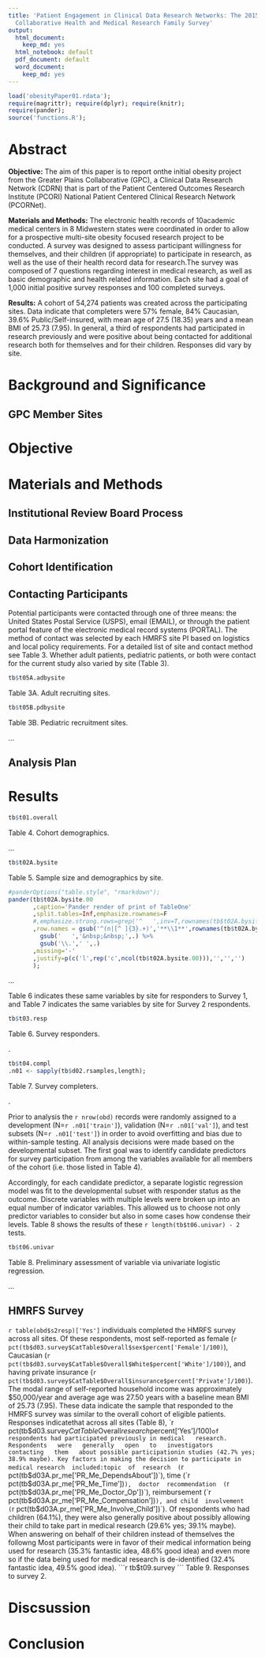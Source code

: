 ```yaml
---
title: 'Patient Engagement in Clinical Data Research Networks: The 2015 Greater Plains
  Collaborative Health and Medical Research Family Survey'
output:
  html_document:
    keep_md: yes
  html_notebook: default
  pdf_document: default
  word_document:
    keep_md: yes
---
```

```r
load('obesityPaper01.rdata');
require(magrittr); require(dplyr); require(knitr);
require(pander);
source('functions.R');
```
# Abstract

**Objective:** The aim of this paper is to report onthe initial obesity project from the Greater Plains Collaborative (GPC), a Clinical Data Research Network (CDRN) that is part of the Patient Centered Outcomes Research Institute (PCORI) National Patient Centered Clinical Research Network (PCORNet). 

**Materials and Methods:** The electronic health records of 10academic medical centers in 8 Midwestern states were coordinated in order to allow for a prospective multi-site obesity focused research project to be conducted. A survey was designed to assess participant willingness for themselves, and their children (if appropriate) to participate in research, as well as the use of their health record data for research.The survey was composed of 7 questions regarding interest in medical research, as well as basic demographic and health related information. Each site had a goal of 1,000 initial positive survey responses and 100 completed surveys.

**Results:** A cohort of 54,274 patients was created across the participating sites.  Data indicate that completers were 57% female, 84% Caucasian, 39.6% Public/Self-insured, with mean age of 27.5 (18.35) years and a mean BMI of 25.73 (7.95). In general, a third of respondents had participated in research previously and were positive about being contacted for additional research both for themselves and for their children. Responses did vary by site.  

# Background and Significance

## GPC Member Sites

# Objective

# Materials and Methods

## Institutional Review Board Process

## Data Harmonization

## Cohort Identification

## Contacting Participants

Potential participants were contacted through one of three means: the United States Postal Service (USPS), email (EMAIL), or through the patient portal feature of the electronic medical record systems (PORTAL). The method of contact was selected by each HMRFS site PI based on logistics and local policy requirements. For a detailed list of site and contact method see Table 3. Whether adult patients, pediatric patients, or both were contact for the current study also varied by site (Table 3).

```r
tb$t05A.adbysite
```
[Table 3A. Adult recruiting sites.]{custom-style="Caption"}

```r
tb$t05B.pdbysite
```
[Table 3B. Pediatric recruitment sites.]{custom-style="Caption"}

...

## Analysis Plan

# Results

```r
tb$t01.overall
```
[Table 4. Cohort demographics.]{custom-style="Caption"}

...

```r
tb$t02A.bysite
```
[Table 5. Sample size and demographics by site.]{custom-style="Caption"}


```r

#panderOptions("table.style", "rmarkdown");
pander(tb$t02A.bysite.00
       ,caption='Pander render of print of TableOne'
       ,split.tables=Inf,emphasize.rownames=F
       #,emphasize.strong.rows=grep('^   ',inv=T,rownames(tb$t02A.bysite.00))
       ,row.names = gsub('^(n|[^ ]{3}.+)','**\\1**',rownames(tb$t02A.bysite.00)) %>% 
         gsub('   ','&nbsp;&nbsp;',.) %>% 
         gsub('\\.',' ',.)
       ,missing='-'
       ,justify=p(c('l',rep('c',ncol(tb$t02A.bysite.00))),'','','')
       );
```
...

Table 6 indicates these same variables by site for responders to Survey 1, and Table 7 indicates the same variables by site for Survey 2 respondents.
```r
tb$t03.resp
```
[Table 6. Survey responders.]{custom-style="Caption"}

.

```r
tb$t04.compl
.n01 <- sapply(tb$d02.rsamples,length);
```
[Table 7. Survey completers.]{custom-style="Caption"}

.

Prior to analysis the `r nrow(obd)` records were randomly assigned to a development (N=`r .n01['train']`), 
validation (N=`r .n01['val']`), and test subsets 
(N=`r .n01['test']`) in order to avoid overfitting and bias due to within-sample testing. All analysis
decisions were made based on the developmental subset. The first
goal was to identify candidate predictors for survey participation from among the variables available for all 
members of the cohort (i.e. those listed in Table 4). 

Accordingly, for each candidate predictor, a separate logistic regression model was fit to the developmental subset with responder
status as the outcome. Discrete variables with multiple levels were broken up into an equal number of indicator variables. This allowed us to
choose not only predictor variables to consider but also in some 
cases how condense their levels. Table 8 shows the results of these `r length(tb$t06.univar) - 2` tests.
```r
tb$t06.univar
```
[Table 8. Preliminary assessment of variable via univariate logistic regression.]{custom-style="Caption"}

...



## HMRFS Survey
`r table(obd$s2resp)['Yes']` individuals completed the HMRFS survey across all sites. Of these respondents, most self-reported as female (`r pct(tb$d03.survey$CatTable$Overall$sex$percent['Female']/100)`),  Caucasian  (`r pct(tb$d03.survey$CatTable$Overall$White$percent['White']/100)`), 
and  having  private  insurance  (`r pct(tb$d03.survey$CatTable$Overall$insurance$percent['Private']/100)`). The modal range of self-reported household  income  was approximately $50,000/year and average age was 27.50 years with a baseline mean BMI of 25.73 (7.95). These data  indicate  the  sample  that  responded  to  the  HMRFS  survey  was  similar  to  the  overall  cohort  of  eligible patients. Responses indicatethat across all sites (Table 8), `r pct(tb$d03.survey$CatTable$Overall$research$percent['Yes']/100)` of respondents had participated previously in medical   research.   Respondents   were   generally   open   to   investigators   contacting   them   about possible participationin studies (42.7% yes; 38.9% maybe). Key factors in making the decision to participate in medical research  included:topic  of  research  (`r pct(tb$d03A.pr_me['PR_Me_DependsAbout'])`),  time  (`r pct(tb$d03A.pr_me['PR_Me_Time'])`),  doctor  recommendation  (`r pct(tb$d03A.pr_me['PR_Me_Doctor_Op'])`),  reimbursement  (`r pct(tb$d03A.pr_me['PR_Me_Compensation'])`), and child  involvement  (`r pct(tb$d03A.pr_me['PR_Me_Involve_Child'])`). Of  respondents who  had  children  (64.1%), they  were  also  generally  positive  about possibly allowing their child to take part in medical research (29.6% yes; 39.1% maybe). When answering on behalf of their children instead of themselves the followng  Most participants were in favor of their medical information being used for research (35.3% fantastic idea, 48.6% good idea) and even more so if the data being used for medical research is de-identified (32.4% fantastic idea, 49.5% good idea). 
```r
tb$t09.survey
```
[Table 9. Responses to survey 2.]{custom-style="Caption"}


# Discsussion

# Conclusion

